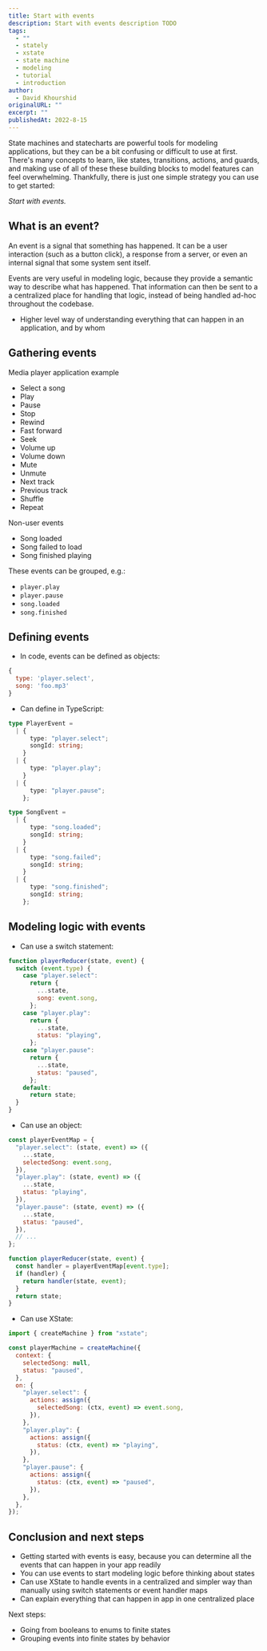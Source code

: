 ```yaml
---
title: Start with events
description: Start with events description TODO
tags:
  - ""
  - stately
  - xstate
  - state machine
  - modeling
  - tutorial
  - introduction
author:
  - David Khourshid
originalURL: ""
excerpt: ""
publishedAt: 2022-8-15
---
```


State machines and statecharts are powerful tools for modeling applications, but they can be a bit confusing or difficult to use at first. There's many concepts to learn, like states, transitions, actions, and guards, and making use of all of these these building blocks to model features can feel overwhelming. Thankfully, there is just one simple strategy you can use to get started:

_Start with events._

## What is an event?

An event is a signal that something has happened. It can be a user interaction (such as a button click), a response from a server, or even an internal signal that some system sent itself.

Events are very useful in modeling logic, because they provide a semantic way to describe what has happened. That information can then be sent to a a centralized place for handling that logic, instead of being handled ad-hoc throughout the codebase.

- Higher level way of understanding everything that can happen in an application, and by whom

## Gathering events

Media player application example

- Select a song
- Play
- Pause
- Stop
- Rewind
- Fast forward
- Seek
- Volume up
- Volume down
- Mute
- Unmute
- Next track
- Previous track
- Shuffle
- Repeat

Non-user events

- Song loaded
- Song failed to load
- Song finished playing

These events can be grouped, e.g.:

- `player.play`
- `player.pause`
- `song.loaded`
- `song.finished`

## Defining events

- In code, events can be defined as objects:

```js
{
  type: 'player.select',
  song: 'foo.mp3'
}
```

- Can define in TypeScript:

```ts
type PlayerEvent =
  | {
      type: "player.select";
      songId: string;
    }
  | {
      type: "player.play";
    }
  | {
      type: "player.pause";
    };

type SongEvent =
  | {
      type: "song.loaded";
      songId: string;
    }
  | {
      type: "song.failed";
      songId: string;
    }
  | {
      type: "song.finished";
      songId: string;
    };
```

## Modeling logic with events

- Can use a switch statement:

```js
function playerReducer(state, event) {
  switch (event.type) {
    case "player.select":
      return {
        ...state,
        song: event.song,
      };
    case "player.play":
      return {
        ...state,
        status: "playing",
      };
    case "player.pause":
      return {
        ...state,
        status: "paused",
      };
    default:
      return state;
  }
}
```

- Can use an object:

```js
const playerEventMap = {
  "player.select": (state, event) => ({
    ...state,
    selectedSong: event.song,
  }),
  "player.play": (state, event) => ({
    ...state,
    status: "playing",
  }),
  "player.pause": (state, event) => ({
    ...state,
    status: "paused",
  }),
  // ...
};

function playerReducer(state, event) {
  const handler = playerEventMap[event.type];
  if (handler) {
    return handler(state, event);
  }
  return state;
}
```

- Can use XState:

```js
import { createMachine } from "xstate";

const playerMachine = createMachine({
  context: {
    selectedSong: null,
    status: "paused",
  },
  on: {
    "player.select": {
      actions: assign({
        selectedSong: (ctx, event) => event.song,
      }),
    },
    "player.play": {
      actions: assign({
        status: (ctx, event) => "playing",
      }),
    },
    "player.pause": {
      actions: assign({
        status: (ctx, event) => "paused",
      }),
    },
  },
});
```

## Conclusion and next steps

- Getting started with events is easy, because you can determine all the events that can happen in your app readily
- You can use events to start modeling logic before thinking about states
- Can use XState to handle events in a centralized and simpler way than manually using switch statements or event handler maps
- Can explain everything that can happen in app in one centralized place

Next steps:

- Going from booleans to enums to finite states
- Grouping events into finite states by behavior
